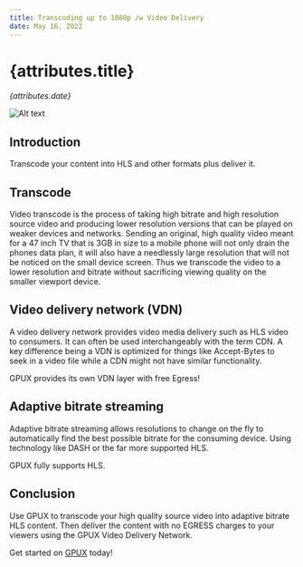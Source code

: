 ```yaml
---
title: Transcoding up to 1080p /w Video Delivery
date: May 16, 2022
---
```


# {attributes.title}

_{attributes.date}_

![Alt text](https://i.ibb.co/jhrydH0/transcoding.jpg "title")

## Introduction

Transcode your content into HLS and other formats plus deliver it.

## Transcode

Video transcode is the process of taking high bitrate and high resolution source video and producing lower resolution versions that can be played on weaker devices and networks. Sending an original, high quality video meant for a 47 inch TV that is 3GB in size to a mobile phone will not only drain the phones data plan, it will also have a needlessly large resolution that will not be noticed on the small device screen. Thus we transcode the video to a lower resolution and bitrate without sacrificing viewing quality on the smaller viewport device.

## Video delivery network (VDN)

A video delivery network provides video media delivery such as HLS video to consumers. It can often be used interchangeably with the term CDN. A key difference being a VDN is optimized for things like Accept-Bytes to seek in a video file while a CDN might not have similar functionality.

GPUX provides its own VDN layer with free Egress!

## Adaptive bitrate streaming

Adaptive bitrate streaming allows resolutions to change on the fly to automatically find the best possible bitrate for the consuming device. Using technology like DASH or the far more supported HLS.

GPUX fully supports HLS.

## Conclusion

Use GPUX to transcode your high quality source video into adaptive bitrate HLS content. Then deliver the content with no EGRESS charges to your viewers using the GPUX Video Delivery Network.

Get started on [GPUX](https://gpux.ai/) today!
